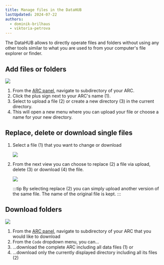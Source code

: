 ```yaml
---
title: Manage files in the DataHUB
lastUpdated: 2024-07-22
authors:
  - dominik-brilhaus
  - viktoria-petrova
---
```



The DataHUB allows to directly operate files and folders without using any other tools similar to what you are used to from your computer's file explorer or finder.

## Add files or folders

![](@images/datahub/datahub-add-files.drawio.png)

<Steps>

1. From the [ARC panel](/nfdi4plants.knowledgebase/datahub/navigation-settings/datahub-arc-panel), navigate to subdirectory of your ARC. 
2. Click the plus sign next to your ARC's name (1).
3. Select to upload a file (2) or create a new directory (3) in the current directory. 
4. This will open a new menu where you can upload your file or choose a name for your new directory. 

</Steps>



## Replace, delete or download single files

<Steps>

1. Select a file (1) that you want to change or download

    ![](@images/datahub/datahub-delete-file01.drawio.png)

2. From the next view you can choose to replace (2) a file via upload, delete (3) or download (4) the file. 
    
    ![](@images/datahub/datahub-delete-file02.drawio.png)

    :::tip
    By selecting replace (2) you can simply upload another version of the same file. The name of the original file is kept. 
    :::

</Steps>



## Download folders

![](@images/datahub/datahub-download.drawio.png)

<Steps>

1. From the [ARC panel](/nfdi4plants.knowledgebase/datahub/navigation-settings/datahub-arc-panel), navigate to subdirectory of your ARC that you would like to download
2. From the `Code` dropdown menu, you can...
3. ...download the complete ARC including all data files (1) or 
4. ...download only the currently displayed directory including all its files (2)

</Steps>
